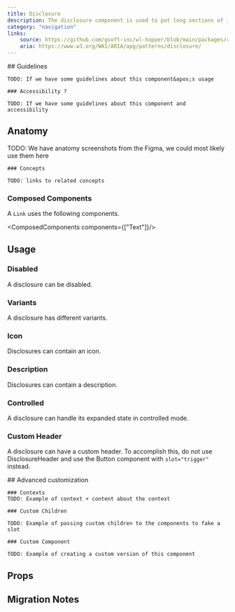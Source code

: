 ```yaml
---
title: Disclosure
description: The disclosure component is used to put long sections of information under a block that users can expand or collapsed.
category: "navigation"
links:
    source: https://github.com/gsoft-inc/wl-hopper/blob/main/packages/components/src/Disclosure/src/Disclosure.tsx
    aria: https://www.w3.org/WAI/ARIA/apg/patterns/disclosure/
---
```


<Example src="Disclosure/docs/preview" isOpen />

<FeatureFlag flag="next">
    ## Guidelines

    TODO: If we have some guidelines about this component&apos;s usage

    ### Accessibility ?

    TODO: If we have some guidelines about this component and accessibility
</FeatureFlag>

## Anatomy

<FeatureFlag flag="rc">
    TODO: We have anatomy screenshots from the Figma, we could most likely use them here

    ### Concepts

    TODO: links to related concepts
</FeatureFlag>

### Composed Components

A `Link` uses the following components.

<ComposedComponents components={["Text"]}/>

## Usage

### Disabled

A disclosure can be disabled.

<Example src="Disclosure/docs/disabled" />

### Variants

A disclosure has different variants.

<Example src="Disclosure/docs/variants" />

### Icon

Disclosures can contain an icon.

<Example src="Disclosure/docs/icon" />

### Description

Disclosures can contain a description.

<Example src="Disclosure/docs/description" />

### Controlled

A disclosure can handle its expanded state in controlled mode.

<Example src="Disclosure/docs/controlled" />

### Custom Header

A disclosure can have a custom header. To accomplish this, do not use DisclosureHeader and use the Button component with `slot="trigger"` instead.

<Example src="Disclosure/docs/customHeader" />

<FeatureFlag flag="next">
    ## Advanced customization

    ### Contexts
    TODO: Example of context + content about the context

    ### Custom Children

    TODO: Example of passing custom children to the components to fake a slot

    ### Custom Component

    TODO: Example of creating a custom version of this component
</FeatureFlag>

## Props

<PropTable component="Disclosure" />

## Migration Notes

<MigrateGuide src="Disclosure/docs/migration-notes" />
